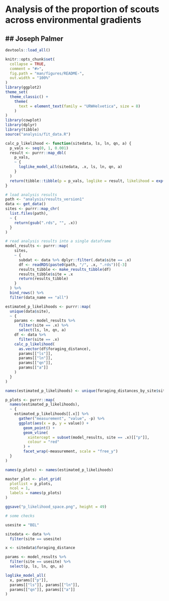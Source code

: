 # Analysis of the proportion of scouts across environmental gradients
## Joseph Palmer
---

```{r, include = FALSE}
devtools::load_all()

knitr::opts_chunk$set(
  collapse = TRUE,
  comment = "#>",
  fig.path = "man/figures/README-",
  out.width = "100%"
)
library(ggplot2)
theme_set(
  theme_classic() +
    theme(
      text = element_text(family = "URWHelvetica", size = 8)
    )
)
library(cowplot)
library(dplyr)
library(tibble)
source("analysis/fit_data.R")
```


```{r}

calc_p_likelihood <- function(sitedata, ls, ln, qn, a) {
  p_vals <- seq(0, 1, 0.001)
  result <- purrr::map_dbl(
    p_vals,
    ~ {
      loglike_model_all(sitedata, .x, ls, ln, qn, a)
    }
  )
  return(tibble::tibble(p = p_vals, loglike = result, likelihood = exp(result)))
}

```


```{r}

# load analysis results
path <- "analysis/results_version1"
data <- get_data()
sites <- purrr::map_chr(
  list.files(path),
  ~ {
    return(gsub(".rds", "", .x))
  }
)

# read analysis results into a single dataframe
model_results <- purrr::map(
    sites,
    ~ {
      subdat <- data %>% dplyr::filter(.data$site == .x)
      df <- readRDS(paste0(path, "/", .x, ".rds"))[-3]
      results_tibble <- make_results_tibble(df)
      results_tibble$site = .x
      return(results_tibble)
    }
  ) %>%
  bind_rows() %>%
  filter(data_name == "all")

estimated_p_likelihoods <- purrr::map(
  unique(data$site),
  ~ {
    params <- model_results %>%
      filter(site == .x) %>%
      select(ls, ln, qn, a)
    df <- data %>%
      filter(site == .x)
    calc_p_likelihood(
      as.vector(df$foraging_distance),
      params[["ls"]],
      params[["ln"]],
      params[["qn"]],
      params[["a"]]
    )
  }
)

names(estimated_p_likelihoods) <- unique(foraging_distances_by_site$site)

```


```{r}

p_plots <- purrr::map(
  names(estimated_p_likelihoods),
  ~ {
    estimated_p_likelihoods[[.x]] %>%
      gather("measurement", "value", -p) %>%
      ggplot(aes(x = p, y = value)) +
        geom_point() +
        geom_vline(
          xintercept = subset(model_results, site == .x)[["p"]],
          colour = "red"
        ) +
        facet_wrap(~measurement, scale = "free_y")
  }
)

names(p_plots) <- names(estimated_p_likelihoods)

master_plot <- plot_grid(
  plotlist = p_plots,
  ncol = 1,
  labels = names(p_plots)
)

ggsave("p_likelihood_space.png", height = 49)

```


```{r}
# some checks

usesite = "BEL"

sitedata <- data %>%
  filter(site == usesite)

x <- sitedata$foraging_distance

params <- model_results %>%
  filter(site == usesite) %>%
  select(p, ls, ln, qn, a)

loglike_model_all(
  x, params[["p"]],
  params[["ls"]], params[["ln"]],
  params[["qn"]], params[["a"]]
)





```
